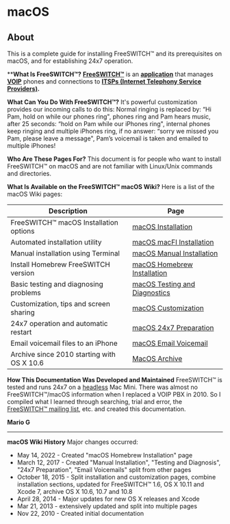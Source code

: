 # macOS

 

## About

This is a complete guide for installing FreeSWITCH™ and its prerequisites on macOS, and for establishing 24x7 operation.

****What Is FreeSWITCH™?** 
**[FreeSWITCH™](http://en.wikipedia.org/wiki/FreeSWITCH)** is an **[application](https://en.wikipedia.org/wiki/Application%5Fsoftware)** that manages **[VOIP](http://en.wikipedia.org/wiki/Voip)** phones and connections to **[ITSPs (Internet Telephony Service Providers)](http://en.wikipedia.org/wiki/ITSP).**

**What Can You Do With FreeSWITCH™?** 
It's powerful customization provides our incoming calls to do this: Normal ringing is replaced by: “Hi Pam, hold on while our phones ring", phones ring and Pam hears music, after 25 seconds: “hold on Pam while our iPhones ring", internal phones keep ringing and multiple iPhones ring, if no answer: “sorry we missed you Pam, please leave a message", Pam’s voicemail is taken and emailed to multiple iPhones! 

**Who Are These Pages For?** 
This document is for people who want to install FreeSWITCH™ on macOS and are not familiar with Linux/Unix commands and directories.

**What Is Available on the FreeSWITCH™ macOS Wiki?** 
Here is a list of the macOS Wiki pages:

| Description | Page |
| -- | -- |
| FreeSWITCH™ macOS Installation options | [macOS Installation](./macOS-Installation/index.mdx#about)|
| Automated installation utility|[macOS macFI Installation](./macOS-Installation/macOS-macFI-Installation_1966731.mdx#about)|
| Manual installation using Terminal | [macOS Manual Installation](./macOS-Installation/macOS-Manual-Installation_13174557.mdx#about)|
| Install Homebrew FreeSWITCH version | [macOS Homebrew Installation](./macOS-Installation/macOS-Homebrew-Installation_72253508.mdx#about)|
| Basic testing and diagnosing problems | [macOS Testing and Diagnostics](./macOS-Testing-and-Diagnostics_13174550.mdx#about)|
| Customization, tips and screen sharing | [macOS Customization](./macOS-Customization_9634513.mdx#ssh)|
| 24x7 operation and automatic restart | [macOS 24x7 Preparation](./macOS-24x7-Preparation_13174585.mdx#about)|
| Email voicemail files to an iPhone | [macOS Email Voicemail](./macOS-Email-Voicemail_13174591.mdx#about)|
| Archive since 2010 starting with OS X 10.6 | [MacOS Archive](./MacOS-Archive/index.mdx#about) |

  
**How This Documentation Was Developed and Maintained** 
FreeSWITCH™ is tested and runs 24x7 on a [headless](macOS-Customization_9634513.mdx#remotely-accessing-a-mac) Mac Mini. There was almost no FreeSWITCH™/macOS information when I replaced a VOIP PBX in 2010\. So I compiled what I learned through searching, trial and error, the [FreeSWITCH™ mailing list](http://lists.freeswitch.org/), etc. and created this documentation.  

**Mario G**

  
---

  
**macOS Wiki History** 
Major changes occurred:

* May 14, 2022 - Created "macOS Homebrew Installation" page
* March 12, 2017 - Created "Manual Installation", "Testing and Diagnosis", "24x7 Preparation", "Email Voicemails" split from other pages
* October 18, 2015 - Split installation and customization pages, combine installation sections, updated for FreeSWITCH™ 1.6, OS X 10.11 and Xcode 7, archive OS X 10.6, 10.7 and 10.8
* April 28, 2014 - Major updates for new OS X releases and Xcode
* Mar 21, 2013 - extensively updated and split into multiple pages
* Nov 22, 2010 - Created initial documentation
